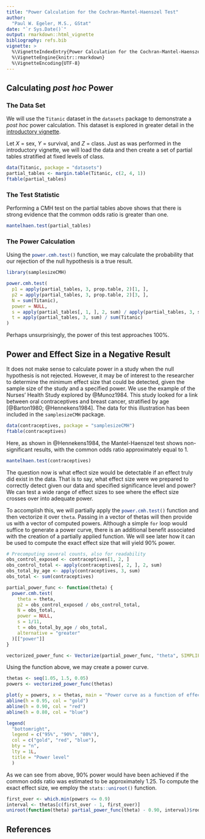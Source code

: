 ```yaml
---
title: "Power Calculation for the Cochran-Mantel-Haenszel Test"
author:
  "Paul W. Egeler, M.S., GStat"
date: "`r Sys.Date()`"
output: rmarkdown::html_vignette
bibliography: refs.bib
vignette: >
  %\VignetteIndexEntry{Power Calculation for the Cochran-Mantel-Haenszel Test}
  %\VignetteEngine{knitr::rmarkdown}
  %\VignetteEncoding{UTF-8}
---
```

## Calculating *post hoc* Power

### The Data Set

We will use the `Titanic`{.r} dataset in the `datasets`{.r} package to demonstrate a *post hoc* power calculation. This dataset is explored in greater detail in the [introductory vignette](samplesizeCMH-introduction.html).

Let $X$ = sex, $Y$ = survival, and $Z$ = class. Just as was performed in the introductory vignette, we will load the data and then create a set of partial tables stratified at fixed levels of class.

```r
data(Titanic, package = "datasets")
partial_tables <- margin.table(Titanic, c(2, 4, 1))
ftable(partial_tables)
```

### The Test Statistic

Performing a CMH test on the partial tables above shows that there is strong evidence that the common odds ratio is greater than one.

```r
mantelhaen.test(partial_tables)
```

### The Power Calculation

Using the `power.cmh.test()`{.r} function, we may calculate the probability that our rejection of the null hypothesis is a true result.

```r
library(samplesizeCMH)

power.cmh.test(
  p1 = apply(partial_tables, 3, prop.table, 2)[1, ],
  p2 = apply(partial_tables, 3, prop.table, 2)[3, ],
  N = sum(Titanic),
  power = NULL,
  s = apply(partial_tables[, 1, ], 2, sum) / apply(partial_tables, 3, sum),
  t = apply(partial_tables, 3, sum) / sum(Titanic)
)

```

Perhaps unsurprisingly, the power of this test approaches 100%.

## Power and Effect Size in a Negative Result

It does not make sense to calculate power in a study when the null hypothesis is not rejected. However, it may be of interest to the researcher to determine the minimum effect size that could be detected, given the sample size of the study and a specified power. We use the example of the Nurses' Health Study explored by @Munoz1984. This study looked for a link between oral contraceptives and breast cancer, stratified by age [@Barton1980; @Hennekens1984]. The data for this illustration has been included in the `samplesizeCMH` package.

```r
data(contraceptives, package = "samplesizeCMH")
ftable(contraceptives)
```


Here, as shown in @Hennekens1984, the Mantel-Haenszel test shows non-significant results, with the common odds ratio approximately equal to 1.

```r
mantelhaen.test(contraceptives)
```

The question now is what effect size would be detectable if an effect truly did
exist in the data. That is to say, what effect size were we prepared to
correctly detect given our data and specified significance level and power? We
can test a wide range of effect sizes to see where the effect size
crosses over into adequate power.

To accomplish this, we will partially apply the `power.cmh.test()`{.r} function
and then vectorize it over `theta`. Passing in a vector of thetas will then
provide us with a vector of computed powers. Although a simple `for` loop would
suffice to generate a power curve, there is an additional benefit associated
with the creation of a partially applied function. We will see later how it can
be used to compute the exact effect size that will yield 90% power.

```r
# Precomputing several counts, also for readability
obs_control_exposed <- contraceptives[1, 2, ]
obs_control_total <- apply(contraceptives[, 2, ], 2, sum)
obs_total_by_age <- apply(contraceptives, 3, sum)
obs_total <- sum(contraceptives)

partial_power_func <- function(theta) {
  power.cmh.test(
    theta = theta,
    p2 = obs_control_exposed / obs_control_total,
    N = obs_total,
    power = NULL,
    s = 1/11,
    t = obs_total_by_age / obs_total,
    alternative = "greater"
  )[["power"]]
}

vectorized_power_func <- Vectorize(partial_power_func, "theta", SIMPLIFY = TRUE)
```

Using the function above, we may create a power curve.

```r
thetas <- seq(1.05, 1.5, 0.05)
powers <- vectorized_power_func(thetas)

plot(y = powers, x = thetas, main = "Power curve as a function of effect size")
abline(h = 0.95, col = "gold")
abline(h = 0.90, col = "red")
abline(h = 0.80, col = "blue")

legend(
  "bottomright", 
  legend = c("95%", "90%", "80%"), 
  col = c("gold", "red", "blue"),
  bty = "n",
  lty = 1L,
  title = "Power level"
  )
```

As we can see from above, 90% power would have been achieved if the common odds
ratio was estimated to be approximately 1.25. To compute the exact effect size,
we employ the `stats::uniroot()`{.r} function.

```r
first_over <- which.min(powers <= 0.9)
interval <- thetas[c(first_over - 1, first_over)]
uniroot(function(theta) partial_power_func(theta) - 0.90, interval)$root
```


## References
